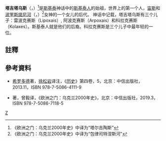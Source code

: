 '''塔吉塔乌斯'''（{{lang-en|'''Targitaus'''}}，{{lang-el|'''Ταργιτάος'''}}）<ref>《欧洲之门：乌克兰2000年史》中译为“塔尔吉陶斯”</ref>是[[斯基泰|斯基泰]]神话中的[[斯基泰人|斯基泰人]]的始祖，世界上的第一个人，[[宙斯|宙斯]]和[[第聂伯河|波里斯提尼河]]（{{lang-en|'''Borysthenes'''}}，{{lang-el|'''Βορυσθένης'''}}）<ref>《欧洲之门：乌克兰2000年史》中译为“包律司特涅斯河”</ref>女神的一个女儿的后代。
神话中记载，塔吉塔乌斯有三个儿子：雷波克赛斯（Lipoxais）, 阿波克赛斯（Arpoxais）和科拉克赛斯（Kolaxes）。斯基泰人就是他们的后裔。科拉克赛斯是三个儿子中最年轻的一位。

== 註釋 ==
{{Reflist}}

== 參考資料 ==
* [[希罗多德|希罗多德]]著，[[徐松岩|徐松岩]]译注，《[[历史_(希罗多德)|历史]]》第四卷，5，北京：中信出版社，2013.11，ISBN 978-7-5086-4111-9
* {{link-en|浦洛基|Serhii Plokhii}}著，曾毅译，《欧洲之门：乌克兰2000年史》，北京：中信出版社，2019.3，ISBN 978-7-5086-7118-5

{{DEFAULTSORT:Таргитай}}

[[分類:斯基泰神话|Z]]
{{神話小作品}}